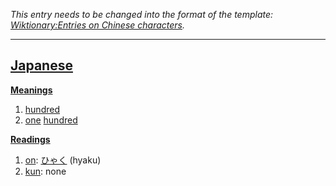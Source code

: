 ''This entry needs to be changed into the format of the template: [[Wiktionary:Entries on Chinese characters]].''
----

== [[Japanese]] ==                                          

'''[[Meaning]]s'''
# [[hundred]]
# [[one]] [[hundred]]

'''[[Reading]]s'''
# [[on]]: [[ひゃく]] (hyaku)
# [[kun]]: none